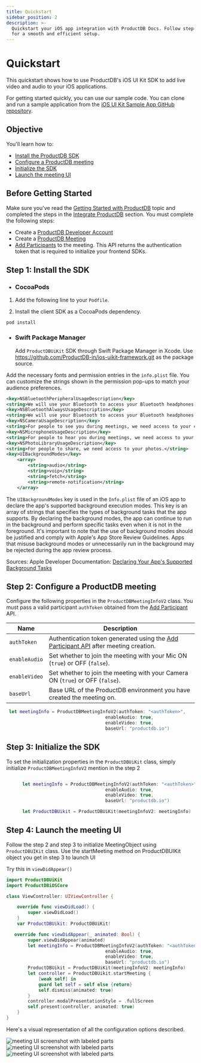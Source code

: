 ```yaml
---
title: Quickstart
sidebar_position: 2
description: >-
  Quickstart your iOS app integration with ProductDB Docs. Follow step-by-step guides
  for a smooth and efficient setup.
---
```



# Quickstart

This quickstart shows how to use ProductDB's iOS UI Kit SDK to add live video and
audio to your iOS applications.

For getting started quickly, you can use our sample code. You can clone and run
a sample application from the
[iOS UI Kit Sample App GitHub repository](https://github.com/ProductDB-io/ios-samples/tree/main/).

## Objective

You'll learn how to:

- [Install the ProductDB SDK](#step-1-install\-the-sdk)
- [Configure a ProductDB meeting](#step-2-configure-a-ProductDB-meeting)
- [Initialize the SDK](#step-3-initialize-the-sdk)
- [Launch the meeting UI](#step-4-launch-the-meeting-ui)

## Before Getting Started

Make sure you've read the
[Getting Started with ProductDB](/getting-started) topic and
completed the steps in the
[Integrate ProductDB](/getting-started#integrate-ProductDB) section.
You must complete the following steps:

- Create a [ProductDB Developer Account](https://dev.productdb.io/)
- Create a
  [ProductDB Meeting](/api/?v=v2#/operations/create_meeting)
- [Add Participants](/api/?v=v2#/operations/add_participant)
  to the meeting. This API returns the authentication token that is required to initialize your frontend SDKs.

## Step 1: Install the SDK
<Tabs>
<TabItem value="cocoa_pod" label="CocoaPods" default="cocoa_pod"> 

- ### **CocoaPods**

1. Add the following line to your `Podfile`.

<CocoaPodInstallation pkg="ProductDBUiKit" path="9/b/8/ProductDBUiKit" />

2. Install the client SDK as a CocoaPods dependency.

```shell
pod install
```

</TabItem>
<TabItem value="spm" label="Swift Package Manager"> 

- ### **Swift Package Manager**
  Add `ProductDBUiKit` SDK through Swift Package Manager in Xcode. Use https://github.com/ProductDB-in/ios-uikit-framework.git as the package source.

</TabItem>
</Tabs>


Add the necessary fonts and permission entries in the `info.plist` file. You can customize the strings shown in the permission pop-ups to match your audience preferences.

```xml
<key>NSBluetoothPeripheralUsageDescription</key>
<string>We will use your Bluetooth to access your Bluetooth headphones.</string>
<key>NSBluetoothAlwaysUsageDescription</key>
<string>We will use your Bluetooth to access your Bluetooth headphones.</string>
<key>NSCameraUsageDescription</key>
<string>For people to see you during meetings, we need access to your camera.</string>
<key>NSMicrophoneUsageDescription</key>
<string>For people to hear you during meetings, we need access to your microphone.</string>
<key>NSPhotoLibraryUsageDescription</key>
<string>For people to share, we need access to your photos.</string>
<key>UIBackgroundModes</key>
	<array>
		<string>audio</string>
		<string>voip</string>
		<string>fetch</string>
		<string>remote-notification</string>
	</array>
```

The `UIBackgroundModes` key is used in the `Info.plist` file of an iOS app to declare the app's supported background execution modes. This key is an array of strings that specifies the types of background tasks that the app supports. By declaring the background modes, the app can continue to run in the background and perform specific tasks even when it is not in the foreground.
It's important to note that the use of background modes should be justified and comply with Apple's App Store Review Guidelines. Apps that misuse background modes or unnecessarily run in the background may be rejected during the app review process.

Sources: Apple Developer Documentation: [Declaring Your App's Supported Background Tasks](https://developer.apple.com/documentation/bundleresources/information_property_list/uibackgroundmodes)


## Step 2: Configure a ProductDB meeting

Configure the following properties in the `ProductDBMeetingInfoV2` class. You must pass a valid participant `authToken`
obtained from the [Add Participant](/api/?v=v2#/operations/add_participant) API.

| Name          | Description                                                                                                                    |
| ------------- | ------------------------------------------------------------------------------------------------------------------------------ |
| `authToken`   | Authentication token generated using the [Add Participant API](/api/?v=v2#/operations/add_participant) after meeting creation. |
| `enableAudio` | Set whether to join the meeting with your Mic ON (`true`) or OFF (`false`).                                                    |
| `enableVideo` | Set whether to join the meeting with your Camera ON (`true`) or OFF (`false`).                                                 |
| `baseUrl`     | Base URL of the ProductDB environment you have created the meeting on.                                                              |

```swift 
 let meetingInfo = ProductDBMeetingInfoV2(authToken: "<authToken>",
                                     enableAudio: true, 
                                     enableVideo: true, 
                                     baseUrl: "productdb.io")
 ```

## Step 3: Initialize the SDK

To set the initialization properties in the `ProductDBUiKit` class, simply initialize `ProductDBMeetingInfoV2` mention in the step 2

```swift

      let meetingInfo = ProductDBMeetingInfoV2(authToken: "<authToken>",
                                     enableAudio: true, 
                                     enableVideo: true, 
                                     baseUrl: "productdb.io")

      let ProductDBUikit = ProductDBUiKit(meetingInfoV2: meetingInfo)

```

## Step 4: Launch the meeting UI

Follow the step 2 and step 3 to initialize MeetingObject using `ProductDBUIKit` class. Use the startMeeting method on ProductDBUIKit object you get in step 3 to launch UI

Try this in `viewDidAppear()`

```swift
import ProductDBUiKit
import ProductDBiOSCore

class ViewController: UIViewController {

    override func viewDidLoad() {
        super.viewDidLoad()
    }
    var ProductDBUikit: ProductDBUiKit!

   override func viewDidAppear(_ animated: Bool) {
        super.viewDidAppear(animated)
        let meetingInfo = ProductDBMeetingInfoV2(authToken: "<authToken>",
                                     enableAudio: true, 
                                     enableVideo: true, 
                                     baseUrl: "productdb.io")
        ProductDBUikit = ProductDBUiKit(meetingInfoV2: meetingInfo)
        let controller = ProductDBUikit.startMeeting {
            [weak self] in
            guard let self = self else {return}
            self.dismiss(animated: true)
        }
        controller.modalPresentationStyle = .fullScreen
        self.present(controller, animated: true)
    }
}
```

Here's a visual representation of all the configuration options described.

![meeting UI screenshot with labeled parts](/static/ios/meeting-setup.png)
![meeting UI screenshot with labeled parts](/static/ios/meeting.png)
![meeting UI screenshot with labeled parts](/static/ios/meeting-options.png)

<head>
  <title>iOS Quickstart</title>
  <meta
    name="description"
    content="Quickstart your iOS app integration with ProductDB Docs. Follow step-by-step guides for a smooth and efficient setup."
  />
</head>
